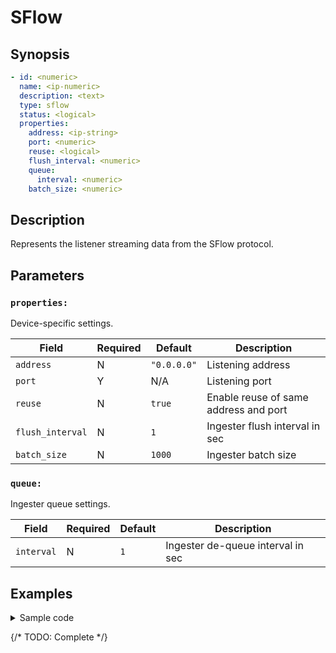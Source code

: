 
# SFlow

## Synopsis

```yaml {5}
- id: <numeric>
  name: <ip-numeric>
  description: <text>
  type: sflow
  status: <logical>
  properties:
    address: <ip-string>
    port: <numeric>
    reuse: <logical>
    flush_interval: <numeric>
    queue:
      interval: <numeric>
    batch_size: <numeric>
```

## Description

Represents the listener streaming data from the SFlow protocol.

## Parameters

<BasicConfig />

### `properties:`

Device-specific settings.

|Field|Required|Default|Description|
|---|---|---|---|
|`address`|N|`"0.0.0.0"`|Listening address|
|`port`|Y|N/A|Listening port|
|`reuse`|N|`true`|Enable reuse of same address and port|
|`flush_interval`|N|`1`|Ingester flush interval in sec|
|`batch_size`|N|`1000`|Ingester batch size|

### `queue:`

Ingester queue settings.

|Field|Required|Default|Description|
|---|---|---|---|
|`interval`|N|`1`|Ingester de-queue interval in sec|

## Examples

<details>
<summary>Sample code</summary>
```yaml
devices:
  - id: 325567458
    name: 127.0.0.1
    description: sflow
    type: sflow
    status: false
    properties:
      address: "0.0.0.0"
      port: 6343
      reuse: false
      flush_interval: 1
      queue:
        interval: 1
      batch_size: 1000
```
</details>

{/* TODO: Complete */}